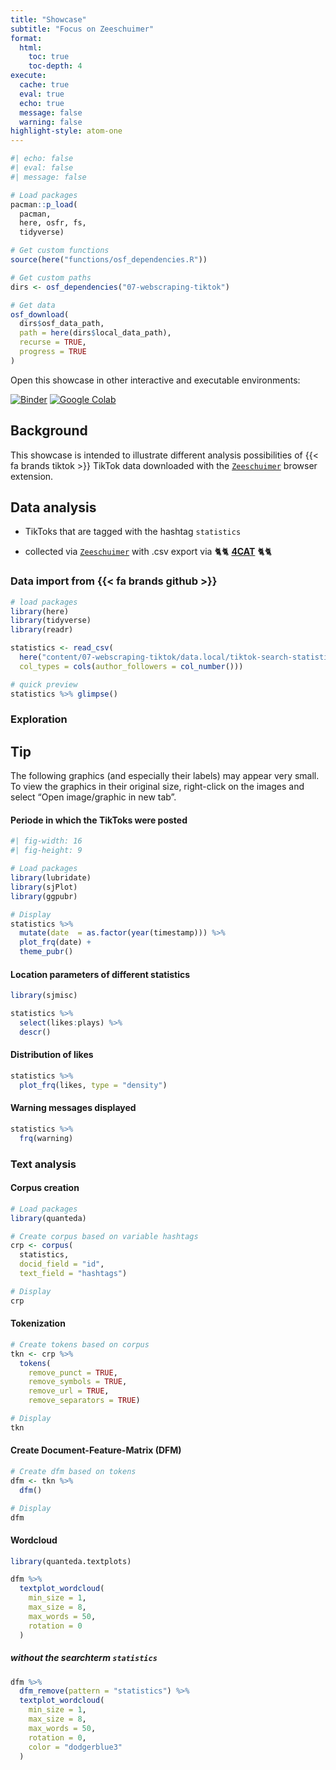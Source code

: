 ```yaml
---
title: "Showcase"
subtitle: "Focus on Zeeschuimer"
format: 
  html:
    toc: true
    toc-depth: 4
execute: 
  cache: true
  eval: true
  echo: true
  message: false
  warning: false
highlight-style: atom-one
---
```

```r
#| echo: false
#| eval: false
#| message: false

# Load packages
pacman::p_load(
  pacman,
  here, osfr, fs, 
  tidyverse)

# Get custom functions
source(here("functions/osf_dependencies.R"))

# Get custom paths
dirs <- osf_dependencies("07-webscraping-tiktok")

# Get data
osf_download(
  dirs$osf_data_path,
  path = here(dirs$local_data_path),
  recurse = TRUE,
  progress = TRUE
)
```

::: callout-tip
Open this showcase in other interactive and executable environments:

[![Binder](https://mybinder.org/badge_logo.svg)](https://mybinder.org/v2/gh/chrdrn/dbd_binder/HEAD)
[![Google Colab](https://colab.research.google.com/assets/colab-badge.svg)](https://colab.research.google.com/github/chrdrn/dbd_binder/blob/main/session_07-showcase_tiktok.ipynb)
:::

## Background

This showcase is intended to illustrate different analysis possibilities of {{< fa brands tiktok >}} TikTok data downloaded with the [`Zeeschuimer`](https://github.com/digitalmethodsinitiative/zeeschuimer) browser extension.


## Data analysis

-   TikToks that are tagged with the hashtag `statistics`

-   collected via [`Zeeschuimer`](https://github.com/digitalmethodsinitiative/zeeschuimer) with .csv export via 🐈🐈 [**4CAT**](https://github.com/digitalmethodsinitiative/4cat)  🐈🐈

### Data import from {{< fa brands github >}}

```r
# load packages
library(here)
library(tidyverse)
library(readr)

statistics <- read_csv(
  here("content/07-webscraping-tiktok/data.local/tiktok-search-statistics.csv"), 
  col_types = cols(author_followers = col_number()))

# quick preview
statistics %>% glimpse()
```

### Exploration

::: callout-important
## Tip

The following graphics (and especially their labels) may appear very small. To view the graphics in their original size, right-click on the images and select "Open image/graphic in new tab".
:::

#### Periode in which the TikToks were posted

```r
#| fig-width: 16
#| fig-height: 9

# Load packages
library(lubridate)
library(sjPlot)
library(ggpubr)

# Display 
statistics %>% 
  mutate(date  = as.factor(year(timestamp))) %>% 
  plot_frq(date) +
  theme_pubr()
```

#### Location parameters of different statistics

```r
library(sjmisc)

statistics %>% 
  select(likes:plays) %>% 
  descr()
```

#### Distribution of likes

```r
statistics %>% 
  plot_frq(likes, type = "density")
```

#### Warning messages displayed

```r
statistics %>% 
  frq(warning)
```

### Text analysis

#### Corpus creation

```r
# Load packages
library(quanteda)

# Create corpus based on variable hashtags
crp <- corpus(
  statistics, 
  docid_field = "id",
  text_field = "hashtags")

# Display
crp 
```

#### Tokenization

```r
# Create tokens based on corpus
tkn <- crp %>% 
  tokens(
    remove_punct = TRUE,
    remove_symbols = TRUE,
    remove_url = TRUE,
    remove_separators = TRUE)

# Display
tkn
```

#### Create Document-Feature-Matrix (DFM)

```r
# Create dfm based on tokens
dfm <- tkn %>% 
  dfm()

# Display
dfm
```

#### Wordcloud

```r
library(quanteda.textplots)

dfm %>% 
  textplot_wordcloud(
    min_size = 1,
    max_size = 8,
    max_words = 50,
    rotation = 0
  )
```

##### without the searchterm `statistics`

```r
dfm %>% 
  dfm_remove(pattern = "statistics") %>% 
  textplot_wordcloud(
    min_size = 1,
    max_size = 8,
    max_words = 50,
    rotation = 0,
    color = "dodgerblue3"
  )
```
